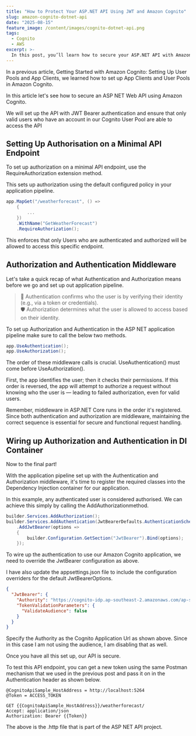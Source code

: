 ```yaml
---
title: "How to Protect Your ASP.NET API Using JWT and Amazon Cognito"
slug: amazon-cognito-dotnet-api
date: "2025-08-15"
feature_image: /content/images/cognito-dotnet-api.png
tags:
  - Cognito
  - AWS
excerpt: >-
  In this post, you’ll learn how to secure your ASP.NET API with Amazon Cognito by setting up JWT bearer authentication, validating tokens, and locking down endpoints to keep your API safe and accessible only to authorized users.
---
```


In a previous article, Getting Started with Amazon Cognito: Setting Up User Pools and App Clients, we learned how to set up App Clients and User Pools in Amazon Cognito.

In this article let's see how to secure an ASP NET Web API using Amazon Cognito.

<EmbedCard src="https://youtube.com/embed/a7WYEOFWc3s" />

We will set up the API with JWT Bearer authentication and ensure that only valid users who have an account in our Cognito User Pool are able to access the API

## Setting Up Authorisation on a Minimal API Endpoint

To set up authorization on a minimal API endpoint, use the RequireAuthorization extension method.

This sets up authorization using the default configured policy in your application pipeline.

```csharp
app.MapGet("/weatherforecast", () =>
    {
        ...
    })
    .WithName("GetWeatherForecast")
    .RequireAuthorization();
```

This enforces that only Users who are authenticated and authorized will be allowed to access this specific endpoint.

## Authorization and Authentication Middleware

Let's take a quick recap of what Authentication and Authorization means before we go and set up out application pipeline.

> 🔐 Authentication confirms who the user is by verifying their identity (e.g., via a token or credentials).  
> 🛡 Authorization determines what the user is allowed to access based on their identity.

To set up Authorization and Authentication in the ASP NET application pipeline make sure to call the below two methods.

```csharp
app.UseAuthentication();
app.UseAuthorization();
```

The order of these middleware calls is crucial. UseAuthentication() must come before UseAuthorization().

First, the app identifies the user; then it checks their permissions. If this order is reversed, the app will attempt to authorize a request without knowing who the user is — leading to failed authorization, even for valid users.

Remember, middleware in ASP.NET Core runs in the order it's registered. Since both authentication and authorization are middleware, maintaining the correct sequence is essential for secure and functional request handling.

## Wiring up Authorization and Authentication in DI Container

Now to the final part!

With the application pipeline set up with the Authentication and Authorization middleware, it's time to register the required classes into the Dependency Injection container for our application.

In this example, any authenticated user is considered authorised. We can achieve this simply by calling the AddAuthorizationmethod.

```csharp
builder.Services.AddAuthorization();
builder.Services.AddAuthentication(JwtBearerDefaults.AuthenticationScheme)
    .AddJwtBearer(options =>
    {
        builder.Configuration.GetSection("JwtBearer").Bind(options);
    });
```

To wire up the authentication to use our Amazon Cognito application, we need to override the JwtBearer configuration as above.

I have also update the appsettings.json file to include the configuration overriders for the default JwtBearerOptions.

```json
{
  "JwtBearer": {
    "Authority": "https://cognito-idp.ap-southeast-2.amazonaws.com/ap-southeast-2_7XXXXXXX",
    "TokenValidationParameters": {
      "ValidateAudience": false
    }
  }
}
```

Specify the Authority as the Cognito Application Url as shown above. Since in this case I am not using the audience, I am disabling that as well.

Once you have all this set up, our API is secure.

To test this API endpoint, you can get a new token using the same Postman mechanism that we used in the previous post and pass it on in the Authentication header as shown below.

```text
@CognitoApiSample_HostAddress = http://localhost:5264
@Token = ACCESS_TOKEN

GET {{CognitoApiSample_HostAddress}}/weatherforecast/
Accept: application/json
Authorization: Bearer {{Token}}
```

The above is the .http file that is part of the ASP NET API project.
